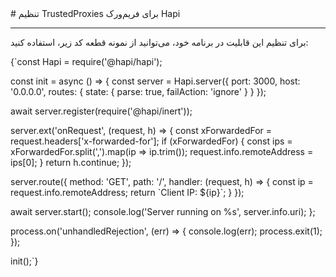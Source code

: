 
<Layout>
# تنظیم TrustedProxies برای فریم‌ورک Hapi
<hr className="mb-2" />

برای تنظیم این قابلیت در برنامه خود، می‌توانید از نمونه قطعه کد زیر، استفاده کنید:
<div className="h-2" />
<div dir='ltr'>
    <Highlight className="bash">
        {`const Hapi = require('@hapi/hapi');

const init = async () => {
  const server = Hapi.server({
    port: 3000,
    host: '0.0.0.0',
    routes: {
      state: {
        parse: true, 
        failAction: 'ignore'
      }
    }
  });

  await server.register(require('@hapi/inert'));

  server.ext('onRequest', (request, h) => {
    const xForwardedFor = request.headers['x-forwarded-for'];
    if (xForwardedFor) {
      const ips = xForwardedFor.split(',').map(ip => ip.trim());
      request.info.remoteAddress = ips[0];
    }
    return h.continue;
  });

  server.route({
    method: 'GET',
    path: '/',
    handler: (request, h) => {
      const ip = request.info.remoteAddress;
      return \`Client IP: \${ip}\`;
    }
  });

  await server.start();
  console.log('Server running on %s', server.info.uri);
};

process.on('unhandledRejection', (err) => {
  console.log(err);
  process.exit(1);
});

init();`}
    </Highlight>
</div>
<div className="h-2" />

</Layout>
